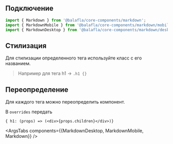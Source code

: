 
## Подключение

```jsx
import { Markdown } from '@balafla/core-components/markdown';
import { MarkdownMobile } from '@balafla/core-components/markdown/mobile';
import { MarkdownDesktop } from '@balafla/core-components/markdown/desktop';
```

## Стилизация

Для стилизации определенного тега используйте класс с его названием.

> Например для тега h1 -> `.h1 {}`

## Переопределение

Для каждого тега можно переопределить компонент.

В `overrides` передать

```
{ h1: (props) => (<div>{props.children}</div>)}
```

<ArgsTabs components={{MarkdownDesktop, MarkdownMobile, Markdown}} />
